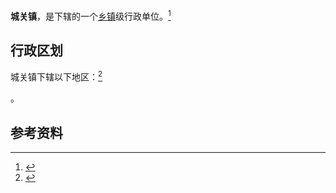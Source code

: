 {{中国乡级行政区|12/01/14/110/000}}

'''城关镇'''，是{{PRC admin/fullname|12/01/14/110/000|3}}下辖的一个[[乡镇|乡镇]]级行政单位。<ref>{{PRC admin/ref sgc|{{PRC admin/parent|12/01/14/110/000}}}}</ref>

== 行政区划 ==

城关镇下辖以下地区：<ref>{{PRC admin/ref sgc|12/01/14/110/000}}</ref>

{{PRC admin/children|12/01/14/110/000}}。

== 参考资料 ==

{{reflist}}

{{行政区划小作品}}
{{PRC admin/navcat|12/01/14/110/000}}